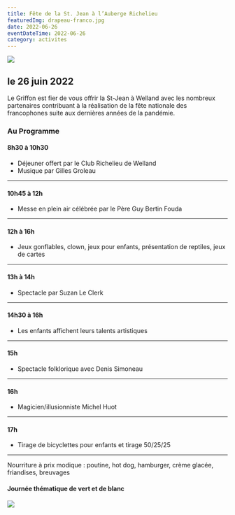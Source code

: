 ```yaml
---
title: Fête de la St. Jean à l’Auberge Richelieu
featuredImg: drapeau-franco.jpg
date: 2022-06-26
eventDateTime: 2022-06-26
category: activites
---
```


![](./drapeau-franco.jpg)

## le 26 juin 2022

Le Griffon est fier de vous offrir la St-Jean à Welland avec les nombreux partenaires contribuant à la réalisation de la fête nationale des francophones suite aux dernières années de la pandémie.

### Au Programme
#### 8h30 à 10h30
- Déjeuner offert par le Club Richelieu de Welland
- Musique par Gilles Groleau
<hr/>

#### 10h45 à 12h
- Messe en plein air célébrée par le Père Guy Bertin Fouda
<hr/>

#### 12h à 16h
- Jeux gonflables, clown, jeux pour enfants, présentation de reptiles, jeux de cartes
<hr/>

#### 13h à 14h
- Spectacle par Suzan Le Clerk
<hr/>

#### 14h30 à 16h
- Les enfants affichent leurs talents artistiques
<hr/>

#### 15h
- Spectacle folklorique avec Denis Simoneau
<hr/>

#### 16h
- Magicien/illusionniste  Michel Huot
<hr/>

#### 17h
- Tirage de bicyclettes pour enfants et tirage 50/25/25
<hr/>

Nourriture à prix modique : poutine, hot dog, hamburger, crème glacée, friandises, breuvages

#### Journée thématique de vert et de blanc

<div class="row mt-5">
<div class="col-12 col-md-6">

![](./drapeau-franco-2.jpg)
</div>
<div class="col-12 col-md-6">

<Patrimoine />
</div>
</div>
